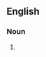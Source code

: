 {{also|blackwater}}

==English==

===Noun===
{{en-noun|-}}

# {{alternative form of|blackwater|lang=en}}
